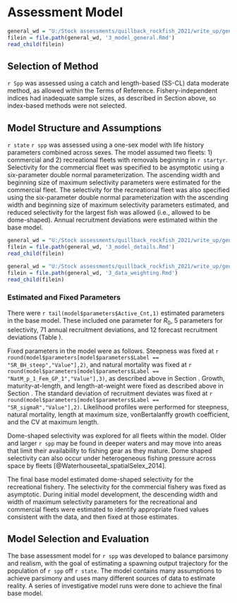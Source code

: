 # Assessment Model

<!-- Summary of Previous Assessments and Bridging analysis -->

```r
general_wd = "U:/Stock assessments/quillback_rockfish_2021/write_up/general_text"
filein = file.path(general_wd, '3_model_general.Rmd')
read_child(filein)
```

## Selection of Method

`r Spp` was assessed using a catch and length-based (SS-CL) data moderate method, as allowed within the Terms of Reference. Fishery-independent indices had inadequate sample sizes, as described in Section \ref{fishery-independent-data} above, so index-based methods were not selected.

## Model Structure and Assumptions

`r state` `r spp` was assessed using a one-sex model with life history parameters combined across sexes. The model assumed two fleets: 1) commercial and 2) recreational fleets with removals beginning in `r startyr`. Selectivity for the commercial fleet was specified to be asymptotic using a six-parameter double normal parameterization. The ascending width and beginning size of maximum selectivity parameters were estimated for the commercial fleet. The selectivity for the recreational fleet was also specified using the six-parameter double normal parameterization with the ascending width and beginning size of maximum selectivity parameters estimated, and reduced selectivity for the largest fish was allowed (i.e., allowed to be dome-shaped). Annual recruitment deviations were estimated within the base model.

<!-- Modeling Platform and Structure and Priors and Data Weighting -->

```r
general_wd = "U:/Stock assessments/quillback_rockfish_2021/write_up/general_text"
filein = file.path(general_wd, '3_model_details.Rmd')
read_child(filein)
```

<!-- Data Weighting -->

```r
general_wd = "U:/Stock assessments/quillback_rockfish_2021/write_up/general_text"
filein = file.path(general_wd, '3_data_weighting.Rmd')
read_child(filein)
```

### Estimated and Fixed Parameters

There were `r tail(model$parameters$Active_Cnt,1)` estimated parameters in the base model. These included one parameter for $R_0$, 5 parameters for selectivity, 71 annual recruitment deviations, and 12 forecast recruitment deviations (Table \ref{tab:params}).

Fixed parameters in the model were as follows. Steepness was fixed at `r round(model$parameters[model$parameters$Label == "SR_BH_steep","Value"],2)`, and natural mortality was fixed at `r round(model$parameters[model$parameters$Label == "NatM_p_1_Fem_GP_1","Value"],3)`, as described above in Section \ref{priors}. Growth, maturity-at-length, and length-at-weight were fixed as described above in Section \ref{biological-data}. The standard deviation of recruitment deviates was fixed at `r round(model$parameters[model$parameters$Label == "SR_sigmaR","Value"],2)`. Likelihood profiles were performed for steepness, natural mortality, length at maximum size, vonBertalanffy growth coefficient, and the CV at maximum length. 

Dome-shaped selectivity was explored for all fleets within the model. Older and larger `r spp` may be found in deeper waters and may move into areas that limit their availability to fishing gear as they mature. Dome shaped selectivity can also occur under heterogeneous fishing pressure across space by fleets [@Waterhouseetal_spatialSelex_2014].

The final base model estimated dome-shaped selectivity for the recreational fishery. The selectivity for the commercial fishery was fixed as asymptotic. During initial model development, the descending width and width of maximum selectivity parameters for the recreational and commercial fleets were estimated to identify appropriate fixed values consistent with the data, and then fixed at those estimates. 


## Model Selection and Evaluation

The base assessment model for `r spp` was developed to balance parsimony and realism, with the goal of estimating a spawning output trajectory for the population of `r spp` off `r state`. The model contains many assumptions to achieve parsimony and uses many different sources of data to estimate reality. A series of investigative model runs were done to achieve the final base model.

